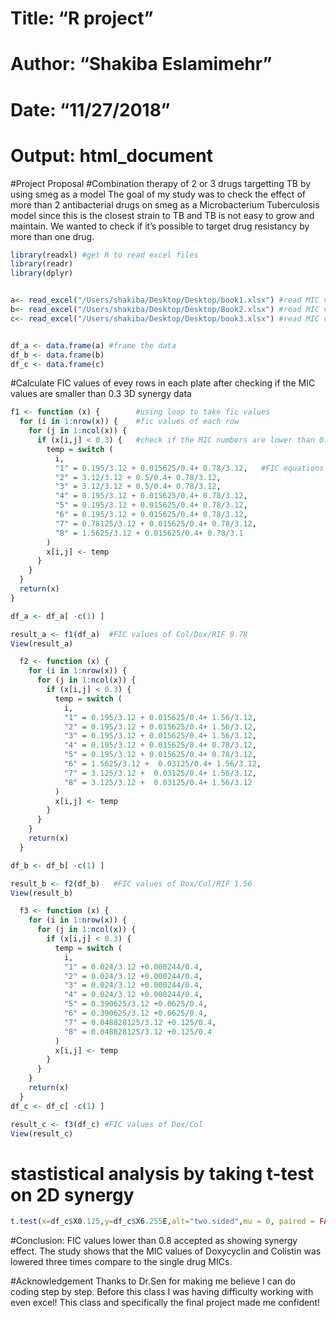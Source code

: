 
# Title: "R project"
# Author: "Shakiba Eslamimehr"
# Date: "11/27/2018"
# Output: html_document


#Project Proposal
#Combination therapy of 2 or 3 drugs targetting TB by using smeg as a model
The goal of my study was to check the effect of more than 2 antibacterial drugs on smeg as a Microbacterium Tuberculosis model since this is the closest strain to TB and TB is not easy to grow and maintain. We wanted to check if it's possible to target drug resistancy by more than one drug. 


```r
library(readxl) #get R to read excel files
library(readr)
library(dplyr)


a<- read_excel("/Users/shakiba/Desktop/Desktop/book1.xlsx") #read MIC values of col/Dox/RIF 0.78 (3D synergy)
b<- read_excel("/Users/shakiba/Desktop/Desktop/Book2.xlsx") #read MIC values of col/Dox/RIF 1.56 (3D synergy)
c<- read_excel("/Users/shakiba/Desktop/Desktop/book3.xlsx") #read MIC values of RIF/Dox (2D synergy) 


df_a <- data.frame(a) #frame the data
df_b <- data.frame(b)
df_c <- data.frame(c)
```
#Calculate FIC values of evey rows in each plate after checking if the MIC values are smaller than 0.3
3D synergy data
```r
f1 <- function (x) {        #using loop to take fic values
  for (i in 1:nrow(x)) {    #fic values of each row
    for (j in 1:ncol(x)) {
      if (x[i,j] < 0.3) {   #check if the MIC numbers are lower than 0.3 before going to the loop
        temp = switch (
          i,
          "1" = 0.195/3.12 + 0.015625/0.4+ 0.78/3.12,   #FIC equations
          "2" = 3.12/3.12 + 0.5/0.4+ 0.78/3.12,
          "3" = 3.12/3.12 + 0.5/0.4+ 0.78/3.12,
          "4" = 0.195/3.12 + 0.015625/0.4+ 0.78/3.12,
          "5" = 0.195/3.12 + 0.015625/0.4+ 0.78/3.12,
          "6" = 0.195/3.12 + 0.015625/0.4+ 0.78/3.12,
          "7" = 0.78125/3.12 + 0.015625/0.4+ 0.78/3.12,
          "8" = 1.5625/3.12 + 0.015625/0.4+ 0.78/3.1
        )
        x[i,j] <- temp
      }  
    }
  }
  return(x)
}

df_a <- df_a[ -c(1) ]

result_a <- f1(df_a)  #FIC values of Col/Dox/RIF 0.78
View(result_a)
```

```r
  f2 <- function (x) {
    for (i in 1:nrow(x)) {
      for (j in 1:ncol(x)) {
        if (x[i,j] < 0.3) {
          temp = switch (
            i,
            "1" = 0.195/3.12 + 0.015625/0.4+ 1.56/3.12,
            "2" = 0.195/3.12 + 0.015625/0.4+ 1.56/3.12,
            "3" = 0.195/3.12 + 0.015625/0.4+ 1.56/3.12,
            "4" = 0.195/3.12 + 0.015625/0.4+ 0.78/3.12,
            "5" = 0.195/3.12 + 0.015625/0.4+ 0.78/3.12,
            "6" = 1.5625/3.12 +  0.03125/0.4+ 1.56/3.12,
            "7" = 3.125/3.12 +  0.03125/0.4+ 1.56/3.12,
            "8" = 3.125/3.12 +  0.03125/0.4+ 1.56/3.12
          )
          x[i,j] <- temp
        }  
      }
    }
    return(x)
  }

df_b <- df_b[ -c(1) ]

result_b <- f2(df_b)   #FIC values of Dox/Col/RIF 1.56
View(result_b)
```

```r
  f3 <- function (x) {    
    for (i in 1:nrow(x)) {
      for (j in 1:ncol(x)) {
        if (x[i,j] < 0.3) {
          temp = switch (
            i,
            "1" = 0.024/3.12 +0.000244/0.4,
            "2" = 0.024/3.12 +0.000244/0.4,
            "3" = 0.024/3.12 +0.000244/0.4,
            "4" = 0.024/3.12 +0.000244/0.4,
            "5" = 0.390625/3.12 +0.0625/0.4,
            "6" = 0.390625/3.12 +0.0625/0.4,
            "7" = 0.048828125/3.12 +0.125/0.4,
            "8" = 0.048828125/3.12 +0.125/0.4
          )
          x[i,j] <- temp
        }  
      }
    }
    return(x)
  }
df_c <- df_c[ -c(1) ]

result_c <- f3(df_c) #FIC values of Dox/Col
View(result_c)
```

# stastistical analysis by taking t-test on 2D synergy
```r
t.test(x=df_c$X0.125,y=df_c$X6.255E,alt="two.sided",mu = 0, paired = FALSE, var.equal = FALSE,conf.level = 0.95)
```
#Conclusion:
FIC values lower than 0.8 accepted as showing synergy effect. The study shows that the MIC values of Doxycyclin and Colistin was lowered three times compare to the single drug MICs.

#Acknowledgement 
Thanks to Dr.Sen for making me believe I can do coding step by step. Before this class I was having difficulty working with even excel! This class and specifically the final project made me confident!
